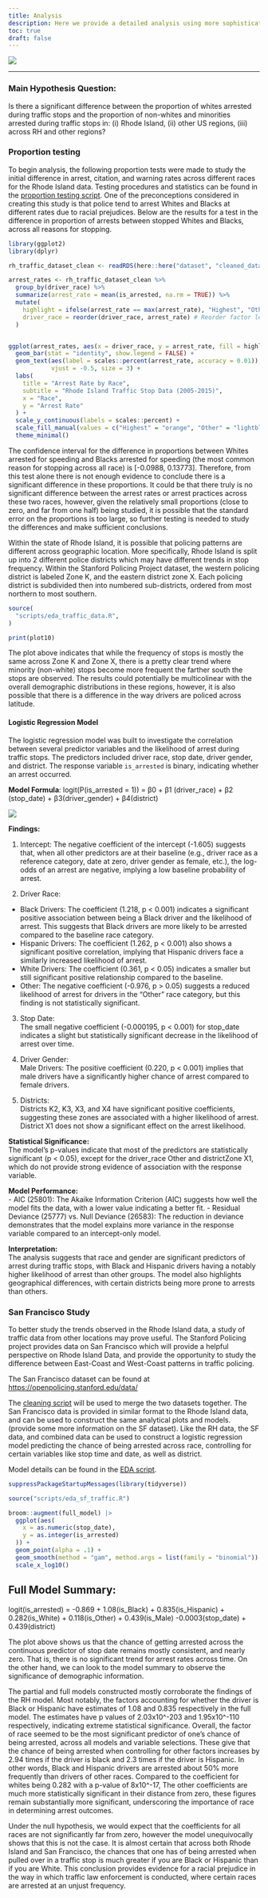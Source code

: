 ```yaml
---
title: Analysis
description: Here we provide a detailed analysis using more sophisticated statistics techniques.
toc: true
draft: false
---
```


![](images/mp.jpg)

------------------------------------------------------------------------

### Main Hypothesis Question:

Is there a significant difference between the proportion of whites arrested during traffic stops and the proportion of non-whites and minorities arrested during traffic stops in: (i) Rhode Island, (ii) other US regions, (iii) across RH and other regions?

### Proportion testing

To begin analysis, the following proportion tests were made to study the initial difference in arrest, citation, and warning rates across different races for the Rhode Island data. Testing procedures and statistics can be found in the [proportion testing script](/scripts/Proportion_testing.R). One of the preconceptions considered in creating this study is that police tend to arrest Whites and Blacks at different rates due to racial prejudices. Below are the results for a test in the difference in proportion of arrests between stopped Whites and Blacks, across all reasons for stopping.

```r
library(ggplot2)
library(dplyr)

rh_traffic_dataset_clean <- readRDS(here::here("dataset", "cleaned_dataset.rds"))

arrest_rates <- rh_traffic_dataset_clean %>%
  group_by(driver_race) %>%
  summarize(arrest_rate = mean(is_arrested, na.rm = TRUE)) %>%
  mutate(
    highlight = ifelse(arrest_rate == max(arrest_rate), "Highest", "Other"),
    driver_race = reorder(driver_race, arrest_rate) # Reorder factor levels
  )


ggplot(arrest_rates, aes(x = driver_race, y = arrest_rate, fill = highlight)) +
  geom_bar(stat = "identity", show.legend = FALSE) +
  geom_text(aes(label = scales::percent(arrest_rate, accuracy = 0.01)),
            vjust = -0.5, size = 3) +
  labs(
    title = "Arrest Rate by Race",
    subtitle = "Rhode Island Traffic Stop Data (2005-2015)",
    x = "Race",
    y = "Arrest Rate"
  ) +
  scale_y_continuous(labels = scales::percent) +
  scale_fill_manual(values = c("Highest" = "orange", "Other" = "lightblue")) +
  theme_minimal()

```

The confidence interval for the difference in proportions between Whites arrested for speeding and Blacks arrested for speeding (the most common reason for stopping across all race) is \[-0.0988, 0.13773\]. Therefore, from this test alone there is not enough evidence to conclude there is a significant difference in these proportions. It could be that there truly is no significant difference between the arrest rates or arrest practices across these two races, however, given the relatively small proportions (close to zero, and far from one half) being studied, it is possible that the standard error on the proportions is too large, so further testing is needed to study the differences and make sufficient conclusions.

Within the state of Rhode Island, it is possible that policing patterns are different across geographic location. More specifically, Rhode Island is split up into 2 different police districts which may have different trends in stop frequency. Within the Stanford Policing Project dataset, the western policing district is labeled Zone K, and the eastern district zone X. Each policing district is subdivided then into numbered sub-districts, ordered from most northern to most southern.

```r
source(
  "scripts/eda_traffic_data.R",
)

print(plot10)
```

The plot above indicates that while the frequency of stops is mostly the same across Zone K and Zone X, there is a pretty clear trend where minority (non-white) stops become more frequent the farther south the stops are observed. The results could potentially be multicolinear with the overall demographic distributions in these regions, however, it is also possible that there is a difference in the way drivers are policed across latitude.

#### Logistic Regression Model

The logistic regression model was built to investigate the correlation between several predictor variables and the likelihood of arrest during traffic stops. The predictors included driver race, stop date, driver gender, and district. The response variable `is_arrested` is binary, indicating whether an arrest occurred.

**Model Formula**: logit(P(is_arrested = 1)) = β0 + β1 (driver_race) + β2 (stop_date) + β3(driver_gender) + β4(district)

![](images/traffic-summary.png)

**Findings:**

1.  Intercept: The negative coefficient of the intercept (-1.605) suggests that, when all other predictors are at their baseline (e.g., driver race as a reference category, date at zero, driver gender as female, etc.), the log-odds of an arrest are negative, implying a low baseline probability of arrest.

2.  Driver Race:\

-   Black Drivers: The coefficient (1.218, p \< 0.001) indicates a significant positive association between being a Black driver and the likelihood of arrest. This suggests that Black drivers are more likely to be arrested compared to the baseline race category.
-   Hispanic Drivers: The coefficient (1.262, p \< 0.001) also shows a significant positive correlation, implying that Hispanic drivers face a similarly increased likelihood of arrest.
-   White Drivers: The coefficient (0.361, p \< 0.05) indicates a smaller but still significant positive relationship compared to the baseline.
-   Other: The negative coefficient (-0.976, p \> 0.05) suggests a reduced likelihood of arrest for drivers in the "Other" race category, but this finding is not statistically significant.

3.  Stop Date:\
    The small negative coefficient (-0.000195, p \< 0.001) for stop_date indicates a slight but statistically significant decrease in the likelihood of arrest over time.

4.  Driver Gender:\
    Male Drivers: The positive coefficient (0.220, p \< 0.001) implies that male drivers have a significantly higher chance of arrest compared to female drivers.

5.  Districts:\
    Districts K2, K3, X3, and X4 have significant positive coefficients, suggesting these zones are associated with a higher likelihood of arrest. District X1 does not show a significant effect on the arrest likelihood.

**Statistical Significance:**\
The model's p-values indicate that most of the predictors are statistically significant (p \< 0.05), except for the driver_race Other and districtZone X1, which do not provide strong evidence of association with the response variable.

**Model Performance:**\
- AIC (25801): The Akaike Information Criterion (AIC) suggests how well the model fits the data, with a lower value indicating a better fit. - Residual Deviance (25777) vs. Null Deviance (26583): The reduction in deviance demonstrates that the model explains more variance in the response variable compared to an intercept-only model.

**Interpretation:**\
The analysis suggests that race and gender are significant predictors of arrest during traffic stops, with Black and Hispanic drivers having a notably higher likelihood of arrest than other groups. The model also highlights geographical differences, with certain districts being more prone to arrests than others.

### San Francisco Study

To better study the trends observed in the Rhode Island data, a study of traffic data from other locations may prove useful. The Stanford Policing project provides data on San Francisco which will provide a helpful perspective on Rhode Island Data, and provide the opportunity to study the difference between East-Coast and West-Coast patterns in traffic policing.

The San Francisco dataset can be found at <https://openpolicing.stanford.edu/data/>

The [cleaning script](/scripts/load_and_clean_data2.R)\ will be used to merge the two datasets together. The San Francisco data is provided in similar format to the Rhode Island data, and can be used to construct the same analytical plots and models. (provide some more information on the SF dataset). Like the RH data, the SF data, and combined data can be used to construct a logistic regression model predicting the chance of being arrested across race, controlling for certain variables like stop time and date, as well as district.

Model details can be found in the [EDA script](/scripts/eda_sf_traffic.R)\.

```r
suppressPackageStartupMessages(library(tidyverse))

source("scripts/eda_sf_traffic.R")

broom::augment(full_model) |>
  ggplot(aes(
    x = as.numeric(stop_date),
    y = as.integer(is_arrested)
  )) +
  geom_point(alpha = .1) +
  geom_smooth(method = "gam", method.args = list(family = "binomial")) +
  scale_x_log10()


```

## Full Model Summary:

logit(is_arrested) = -0.869 + 1.08(is_Black) + 0.835(is_Hispanic) + 0.282(is_White) + 0.118(is_Other) + 0.439(is_Male) -0.0003(stop_date) + 0.439(district)

The plot above shows us that the chance of getting arrested across the continuous predictor of stop date remains mostly consistent, and nearly zero. That is, there is no significant trend for arrest rates across time. On the other hand, we can look to the model summary to observe the significance of demographic information.

The partial and full models constructed mostly corroborate the findings of the RH model. Most notably, the factors accounting for whether the driver is Black or Hispanic have estimates of 1.08 and 0.835 respectively in the full model. The estimates have p values of 2.03x10\^-203 and 1.95x10\^-110 respectively, indicating extreme statistical significance. Overall, the factor of race seemed to be the most significant predictor of one's chance of being arrested, across all models and variable selections. These give that the chance of being arrested when controlling for other factors increases by 2.94 times if the driver is black and 2.3 times if the driver is Hispanic. In other words, Black and Hispanic drivers are arrested about 50% more frequently than drivers of other races. Compared to the coefficient for whites being 0.282 with a p-value of 8x10\^-17, The other coefficients are much more statistically significant in their distance from zero, these figures remain substantially more significant, underscoring the importance of race in determining arrest outcomes.

Under the null hypothesis, we would expect that the coefficients for all races are not significantly far from zero, however the model unequivocally shows that this is not the case. It is almost certain that across both Rhode Island and San Francisco, the chances that one has of being arrested when pulled over in a traffic stop is much greater if you are Black or Hispanic than if you are White. This conclusion provides evidence for a racial prejudice in the way in which traffic law enforcement is conducted, where certain races are arrested at an unjust frequency.
